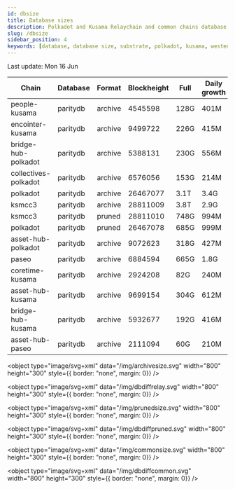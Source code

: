 ```yaml
---
id: dbsize
title: Database sizes
description: Polkadot and Kusama Relaychain and common chains database sizes
slug: /dbsize
sidebar_position: 4
keywords: [database, database size, substrate, polkadot, kusama, westend]
---
```



Last update: Mon 16 Jun

| Chain    | Database   | Format | Blockheight | Full         | Daily growth |
| ------------------------| ----------- | -------- | ------- | ---------- | ----- | 
| people-kusama | paritydb | archive | 4545598 | 128G | 401M |
| encointer-kusama | paritydb | archive | 9499722 | 226G | 415M |
| bridge-hub-polkadot | paritydb | archive | 5388131 | 230G | 556M |
| collectives-polkadot | paritydb | archive | 6576056 | 153G | 214M |
| polkadot | paritydb | archive | 26467077 | 3.1T | 3.4G |
| ksmcc3 | paritydb | archive | 28811009 | 3.8T | 2.9G |
| ksmcc3 | paritydb | pruned | 28811010 | 748G | 994M |
| polkadot | paritydb | pruned | 26467078 | 685G | 999M |
| asset-hub-polkadot | paritydb | archive | 9072623 | 318G | 427M |
| paseo | paritydb | archive | 6884594 | 665G | 1.8G |
| coretime-kusama | paritydb | archive | 2924208 | 82G | 240M |
| asset-hub-kusama | paritydb | archive | 9699154 | 304G | 612M |
| bridge-hub-kusama | paritydb | archive | 5932677 | 192G | 416M |
| asset-hub-paseo | paritydb | archive | 2111094 | 60G | 210M |
<object type="image/svg+xml" data="/img/archivesize.svg" width="800" height="300" style={{ border: "none", margin: 0}} />

<object type="image/svg+xml" data="/img/dbdiffrelay.svg" width="800" height="300" style={{ border: "none", margin: 0}} />

<object type="image/svg+xml" data="/img/prunedsize.svg" width="800" height="300" style={{ border: "none", margin: 0}} />

<object type="image/svg+xml" data="/img/dbdiffpruned.svg" width="800" height="300" style={{ border: "none", margin: 0}} />

<object type="image/svg+xml" data="/img/commonsize.svg" width="800" height="300" style={{ border: "none", margin: 0}} />

<object type="image/svg+xml" data="/img/dbdiffcommon.svg" width="800" height="300" style={{ border: "none", margin: 0}} />
